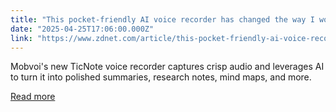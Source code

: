 ```yaml
---
title: "This pocket-friendly AI voice recorder has changed the way I work and travel"
date: "2025-04-25T17:06:00.000Z"
link: "https://www.zdnet.com/article/this-pocket-friendly-ai-voice-recorder-has-changed-the-way-i-work-and-travel/"
---
```


Mobvoi's new TicNote voice recorder captures crisp audio and leverages AI to turn it into polished summaries, research notes, mind maps, and more.

[Read more](https://www.zdnet.com/article/this-pocket-friendly-ai-voice-recorder-has-changed-the-way-i-work-and-travel/)
